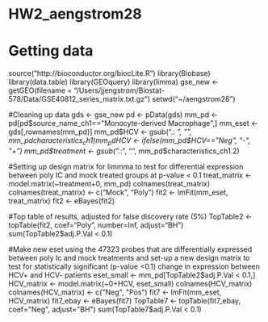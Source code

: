 HW2_aengstrom28
===============
# Getting data
source("http://bioconductor.org/biocLite.R")
library(Biobase)
library(data.table)
library(GEOquery)
library(limma)
gse_new <- getGEO(filename = "/Users/jjengstrom/Biostat-578/Data/GSE40812_series_matrix.txt.gz")
setwd("~/aengstrom28")

#Cleaning up data
gds <- gse_new
pd <- pData(gds)
mm_pd <- pd[pd$source_name_ch1=="Monocyte-derived Macrophage",]
mm_eset <- gds[,rownames(mm_pd)]
mm_pd$HCV <- gsub(".*: ", "", mm_pd$characteristics_ch1)
mm_pd$HCV <- ifelse(mm_pd$HCV=="Neg", "-", "+")
mm_pd$treatment <- gsub(".*: ", "", mm_pd$characteristics_ch1.2)

#Setting up design matrix for limmma to test for differential expression between poly IC and mock treated groups at p-value < 0.1
treat_matrix <- model.matrix(~treatment+0, mm_pd)
colnames(treat_matrix)
colnames(treat_matrix) <- c("Mock", "Poly")
fit2 <- lmFit(mm_eset, treat_matrix)
fit2 <- eBayes(fit2)

#Top table of results, adjusted for false discovery rate (5%)
TopTable2 <- topTable(fit2, coef="Poly", number=Inf, adjust="BH")
sum(TopTable2$adj.P.Val < 0.1)

#Make new eset using the 47323 probes that are differentially expressed between poly Ic and mock treatments and set-up a new design matrix to test for statistically significant (p-value <0.1) change in expression between HCV+ and HCV- patients
eset_small <- mm_pd[TopTable2$adj.P.Val < 0.1,]
HCV_matrix <- model.matrix(~0+HCV, eset_small)
colnames(HCV_matrix)
colnames(HCV_matrix) <- c("Neg", "Pos")
fit7 <- lmFit(mm_eset, HCV_matrix)
fit7_ebay <- eBayes(fit7)
TopTable7 <- topTable(fit7_ebay, coef="Neg", adjust="BH")
sum(TopTable7$adj.P.Val < 0.1)
